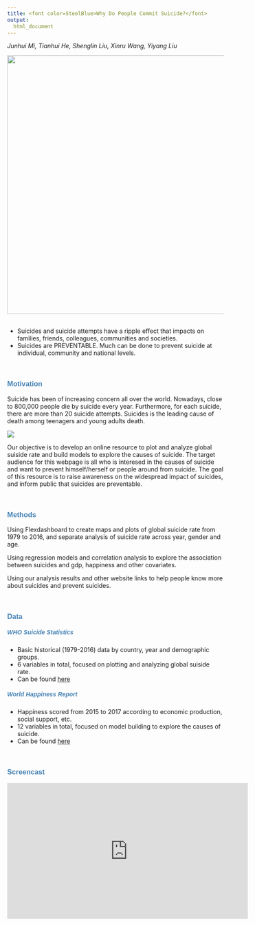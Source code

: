 ```yaml
---
title: <font color=SteelBlue>Why Do People Commit Suicide?</font>
output: 
  html_document
---
```



<p style="font-style:italic;">Junhui Mi, Tianhui He, Shenglin Liu, Xinru Wang, Yiyang Liu </p>



<center>
![](./image/1.jpeg){width=600px}
</center>
<br>
<ul>
<li>Suicides and suicide attempts have a ripple effect that impacts on families, friends, colleagues, communities and societies. </li>
<li>Suicides are PREVENTABLE. Much can be done to prevent suicide at individual, community and national levels.</li>
</ul>

<br>

<font color=SteelBlue face="Helvetica"><h3>**Motivation**</h3></font>

Suicide has been of increasing concern all over the world. Nowadays, close to 800,000 people die by suicide every year. Furthermore, for each suicide, there are more than 20 suicide attempts. Suicides is the leading cause of death among teenagers and young adults death.

![](./image/top-three-causes.png)

Our objective is to develop an online resource to plot and analyze global suiside rate and build models to explore the causes of suicide. The target audience for this webpage is all who is interesed in the causes of suicide and want to prevent himself/herself or people around from suicide. The goal of this resource is to raise awareness on the widespread impact of suicides, and inform public that suicides are preventable.

<br>

<font color=SteelBlue face="Helvetica"><h3>**Methods**</h3></font>

Using Flexdashboard to create maps and plots of global suicide rate from 1979 to 2016, and separate analysis of suicide rate across year, gender and age.

Using regression models and correlation analysis to explore the association between suicides and gdp, happiness and other covariates.

Using our analysis results and other website links to help people know more about suicides and prevent suicides.

<br>


<font color=SteelBlue face="Helvetica"><h3>**Data**</h3></font>


<font color=SteelBlue face="Helvetica"><h5>**WHO Suicide Statistics**</h5></font>
<ul>
<li>Basic historical (1979-2016) data by country, year and demographic groups.</li>

<li>6 variables in total, focused on plotting and analyzing global suiside rate.</li>

<li>Can be found [here](https://www.kaggle.com/szamil/who-suicide-statistics)</li>
</ul>
<font color=SteelBlue face="Helvetica"><h5>**World Happiness Report**</h5></font>
<ul>
<li>Happiness scored from 2015 to 2017 according to economic production, social support, etc.</li>

<li>12 variables in total, focused on model building to explore the causes of suicide.</li>

<li>Can be found [here](https://www.kaggle.com/unsdsn/world-happiness)</li>
</ul>
<br>
<font color=SteelBlue face="Helvetica"><h3>**Screencast**</h3></font>

<center>
<iframe width="560" height="315" src="https://www.youtube.com/embed/QF204lWbQ_E" frameborder="0" allow="accelerometer; autoplay; encrypted-media; gyroscope; picture-in-picture" allowfullscreen></iframe>
</center>